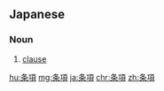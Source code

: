 ==Japanese==
{{ja-kanjitab|じょう|こう|yomi=o}}

===Noun===
{{ja-noun|じょうこう}}

# [[clause]]

[[hu:条項]]
[[mg:条項]]
[[ja:条項]]
[[chr:条項]]
[[zh:条項]]